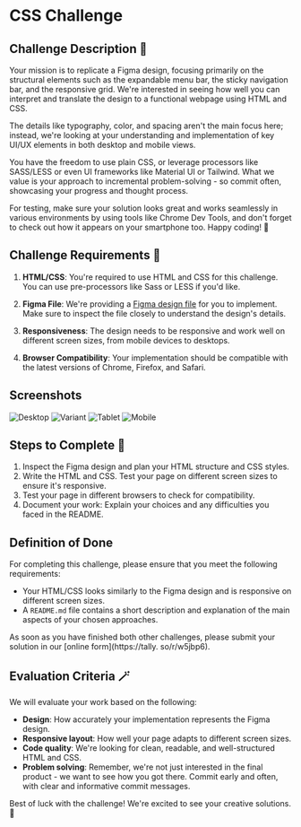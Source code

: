 # CSS Challenge

## Challenge Description 📝

Your mission is to replicate a Figma design, focusing primarily on the structural elements such as the expandable menu bar, the sticky navigation bar, and the responsive grid. We're interested in seeing how well you can interpret and translate the design to a functional webpage using HTML and CSS.

The details like typography, color, and spacing aren't the main focus here; instead, we're looking at your understanding and implementation of key UI/UX elements in both desktop and mobile views.

You have the freedom to use plain CSS, or leverage processors like SASS/LESS or even UI frameworks like Material UI or Tailwind. What we value is your approach to incremental problem-solving - so commit often, showcasing your progress and thought process.

For testing, make sure your solution looks great and works seamlessly in various environments by using tools like Chrome Dev Tools, and don't forget to check out how it appears on your smartphone too. Happy coding! 🚀

## Challenge Requirements 📜

1. **HTML/CSS**: You're required to use HTML and CSS for this challenge. You can use pre-processors like Sass or LESS if
you'd like.

2. **Figma File**: We're providing
a [Figma design file](https://www.figma.com/proto/p0DenCZpXVWBwL2ESQ4TVR/Challenge?type=design&node-id=1-2&t=uIqLbaCMsTCndc5P-1&scaling=contain&page-id=0%3A1)
for you to implement. Make sure to inspect the file closely to understand the design's details.

3. **Responsiveness**: The design needs to be responsive and work well on different screen sizes, from mobile devices to
desktops.

4. **Browser Compatibility**: Your implementation should be compatible with the latest versions of Chrome, Firefox, and
Safari.

## Screenshots

![Desktop](/challenges/css/1.png)
![Variant](/challenges/css/2.png)
![Tablet](/challenges/css/3.png)
![Mobile](/challenges/css/4.png)

## Steps to Complete 🐾

1. Inspect the Figma design and plan your HTML structure and CSS styles.
2. Write the HTML and CSS. Test your page on different screen sizes to ensure it's responsive.
3. Test your page in different browsers to check for compatibility.
4. Document your work: Explain your choices and any difficulties you faced in the README.

## Definition of Done

For completing this challenge, please ensure that you meet the following requirements:

- Your HTML/CSS looks similarly to the Figma design and is responsive on different screen sizes.
- A `README.md` file contains a short description and explanation of the main aspects of your chosen approaches.

As soon as you have finished both other challenges, please submit your solution in our [online form](https://tally.
so/r/w5jbp6).

## Evaluation Criteria 🪄

We will evaluate your work based on the following:

- **Design**: How accurately your implementation represents the Figma design.
- **Responsive layout**: How well your page adapts to different screen sizes.
- **Code quality**: We're looking for clean, readable, and well-structured HTML and CSS.
- **Problem solving**: Remember, we're not just interested in the final product - we want to see how you got there.
Commit early and often, with clear and informative commit messages.

Best of luck with the challenge! We're excited to see your creative solutions. 🚀
